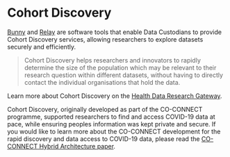 # Cohort Discovery

[Bunny](/bunny) and [Relay](/relay) are software tools that enable Data Custodians to provide Cohort Discovery services, allowing researchers to explore datasets securely and efficiently.

>Cohort Discovery helps researchers and innovators to rapidly determine the size of the population which may be relevant to their research question within different datasets, without having to directly contact the individual organisations that hold the data.  

Learn more about Cohort Discovery on the [Health Data Research Gateway](https://healthdatagateway.org/en/about/cohort-discovery).

Cohort Discovery, originally developed as part of the CO-CONNECT programme, supported researchers to find and access COVID-19 data at pace, while ensuring peoples information was kept private and secure. 
If you would like to learn more about the CO-CONNECT development for the rapid discovery and data access to COVID-19 data, please read the [CO-CONNECT Hybrid Architecture paper](https://www.jmir.org/2022/12/e40035). 
